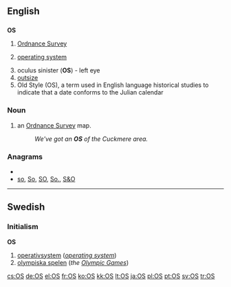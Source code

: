 {{also|Appendix:Variations of "os"}}
==English==

==={{initialism}}===
'''OS'''

# [[Ordnance Survey]]
# {{software}} [[operating system]]
# oculus sinister ('''OS''') - left eye
# [[outsize]]
# Old Style (OS), a term used in English language historical studies to indicate that a date conforms to the Julian calendar

===Noun===
{{en-noun|es}}

# {{UK}} an [[Ordnance Survey]] map.
#: ''We've got an '''OS''' of the Cuckmere area.''

===Anagrams===
* {{alphagram|os}}
* [[so#English|so]], [[So#English|So]], [[SO#English|SO]], [[So.#English|So.]], [[S&O#English|S&O]]


----

==Swedish==

===Initialism===
'''OS'''

# [[operativsystem]] (''[[operating system]]'')
# [[olympiska spelen]] (''the [[Olympic Games]]'')

[[cs:OS]]
[[de:OS]]
[[el:OS]]
[[fr:OS]]
[[ko:OS]]
[[kk:OS]]
[[lt:OS]]
[[ja:OS]]
[[pl:OS]]
[[pt:OS]]
[[sv:OS]]
[[tr:OS]]